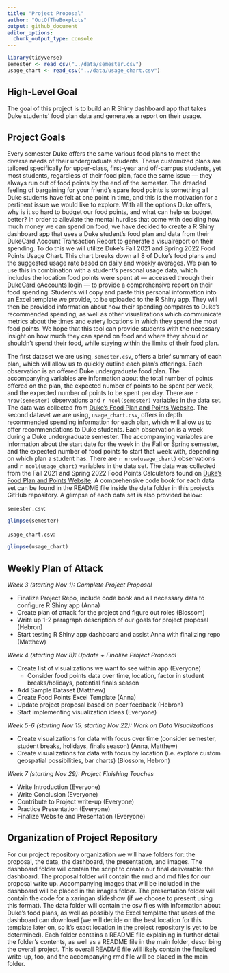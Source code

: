 ```yaml
---
title: "Project Proposal"
author: "OutOfTheBoxplots"
output: github_document
editor_options: 
  chunk_output_type: console
---
```

```r
library(tidyverse)
semester <- read_csv("../data/semester.csv")
usage_chart <- read_csv("../data/usage_chart.csv")
```

## High-Level Goal

The goal of this project is to build an R Shiny dashboard app that takes Duke 
students’ food plan data and generates a report on their usage.

## Project Goals

Every semester Duke offers the same various food plans to meet the diverse needs 
of their undergraduate students. These customized plans are tailored 
specifically for upper-class, first-year and off-campus students, yet most 
students, regardless of their food plan, face the same issue — they always run 
out of food points by the end of the semester. The dreaded feeling of bargaining 
for your friend’s spare food points is something all Duke students have felt at 
one point in time, and this is the motivation for a pertinent issue we would 
like to explore. With all the options Duke offers, why is it so hard to budget 
our food points, and what can help us budget better? In order to alleviate the 
mental hurdles that come with deciding how much money we can spend on food, we 
have decided to create a R Shiny dashboard app that uses a Duke student’s food 
plan and data from their DukeCard Account Transaction Report to generate a 
visualreport on their spending. To do this we will utilize Duke’s Fall 2021 and 
Spring 2022 Food Points Usage Chart. This chart breaks down all 8 of Duke’s food 
plans and the suggested usage rate based on daily and weekly averages. We plan 
to use this in combination with a student’s personal usage data, which includes 
the location food points were spent at — accessed through their [DukeCard eAccounts login](https://dukecard.duke.edu/manage-your-dukecard) — to provide a 
comprehensive report on their food spending. Students will copy and paste this 
personal information into an Excel template we provide, to be uploaded to the R 
Shiny app. They will then be provided information about how their spending 
compares to Duke's recommended spending, as well as other visualizations which 
communicate metrics about the times and eatery locations in which they spend the 
most food points. We hope that this tool can provide students with the necessary 
insight on how much they can spend on food and where they should or shouldn’t 
spend their food, while staying within the limits of their food plan.

The first dataset we are using, `semester.csv`, offers a brief summary of each 
plan, which will allow us to quickly outline each plan’s offerings. Each 
observation is an offered Duke undergraduate food plan. The accompanying 
variables are information about the total number of points offered on the plan, 
the expected number of points to be spent per week, and the expected number of 
points to be spent per day. There are `r nrow(semester)` observations and 
`r ncol(semester)` variables in the data set. The data was collected from 
[Duke's Food Plan and Points Website](https://studentaffairs.duke.edu/dining/plans-points). 
The second dataset we are using, `usage_chart.csv`, offers in depth recommended 
spending information for each plan, which will allow us to offer recommendations 
to Duke students. Each observation is a week during a Duke undergraduate 
semester. The accompanying variables are information about the start date for 
the week in the Fall or Spring semester, and the expected number of food points 
to start that week with, depending on which plan a student has. There are 
`r nrow(usage_chart)` observations and `r ncol(usage_chart)` variables in the 
data set. The data was collected from the Fall 2021 and Spring 2022 Food Points 
Calculators found on [Duke's Food Plan and Points Website](https://studentaffairs.duke.edu/dining/plans-points). 
A comprehensive code book for each data set can be found in the README file 
inside the data folder in this project’s GitHub repository. A glimpse of each 
data set is also provided below:

`semester.csv`:
```r
glimpse(semester)
```

`usage_chart.csv`:
```r
glimpse(usage_chart)
```

## Weekly Plan of Attack

*Week 3 (starting Nov 1): Complete Project Proposal*

- Finalize Project Repo, include code book and all necessary data to configure R 
Shiny app (Anna)
- Create plan of attack for the project and figure out roles (Blossom)
- Write up 1-2 paragraph description of our goals for project proposal (Hebron)
- Start testing R Shiny app dashboard and assist Anna with finalizing repo 
(Matthew)

*Week 4 (starting Nov 8): Update + Finalize Project Proposal*

- Create list of visualizations we want to see within app (Everyone)
  - Consider food points data over time, location, factor in student 
  breaks/holidays, potential finals season
- Add Sample Dataset (Matthew)
- Create Food Points Excel Template (Anna)
- Update project proposal based on peer feedback (Hebron)
- Start implementing visualization ideas (Everyone)

*Week 5-6 (starting Nov 15, starting Nov 22): Work on Data Visualizations*

- Create visualizations for data with focus over time (consider semester, 
student breaks, holidays, finals season) (Anna, Matthew)
- Create visualizations for data with focus by location (i.e. explore custom 
geospatial possibilities, bar charts) (Blossom, Hebron)

*Week 7 (starting Nov 29): Project Finishing Touches*

- Write Introduction (Everyone)
- Write Conclusion (Everyone)
- Contribute to Project write-up (Everyone)
- Practice Presentation (Everyone)
- Finalize Website and Presentation (Everyone)

## Organization of Project Repository

For our project repository organization we will have folders for: the proposal, 
the data, the dashboard, the presentation, and images. The dashboard folder will 
contain the script to create our final deliverable: the dashboard. The proposal 
folder will contain the rmd and md files for our proposal write up. Accompanying 
images that will be included in the dashboard will be placed in the images 
folder. The presentation folder will contain the code for a xaringan slideshow 
(if we choose to present using this format). The data folder will contain the 
csv files with information about Duke's food plans, as well as possibly the 
Excel template that users of the dashboard can download (we will decide on the 
best location for this template later on, so it's exact location in the project 
repository is yet to be determined). Each folder contains a README file 
explaining in further detail the folder’s contents, as well as a README file in 
the main folder, describing the overall project. This overall README file will 
likely contain the finalized write-up, too, and the accompanying rmd file will 
be placed in the main folder. 
